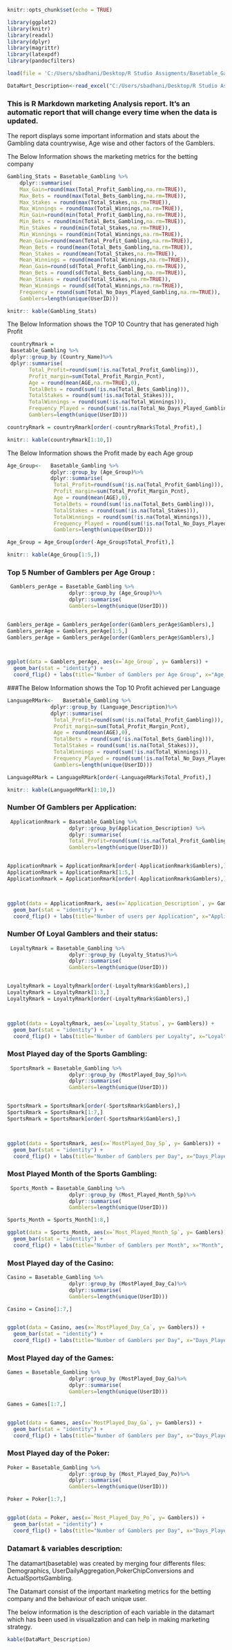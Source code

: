 
```{r setup, include=FALSE}
knitr::opts_chunk$set(echo = TRUE)
```
```{r Load Packages, include=FALSE}
library(ggplot2)
library(knitr)
library(readxl)
library(dplyr)
library(magrittr)
library(latexpdf)
library(pandocfilters)
```
```{r Load File, include=FALSE}
load(file = 'C:/Users/sbadhani/Desktop/R Studio Assigments/Basetable_Gambling.Rdata')
```

```{r Read File, include=FALSE}
DataMart_Description<-read_excel("C:/Users/sbadhani/Desktop/R Studio Assigments/DataMart_Description.xlsx")
```


### This is R Markdown marketing Analysis report. It's an automatic report that will change every time when the data is updated. 


The report displays some important information and stats about the Gambling data countrywise, Age wise and other factors of the Gamblers. 



The Below Information shows the marketing metrics for the betting company


```{r, echo = FALSE}
Gambling_Stats = Basetable_Gambling %>% 
    dplyr::summarise(
    Max_Gain=round(max(Total_Profit_Gambling,na.rm=TRUE)),
    Max_Bets = round(max(Total_Bets_Gambling,na.rm=TRUE)),
    Max_Stakes = round(max(Total_Stakes,na.rm=TRUE)),
    Max_Winnings = round(max(Total_Winnings,na.rm=TRUE)),
    Min_Gain=round(min(Total_Profit_Gambling,na.rm=TRUE)),
    Min_Bets = round(min(Total_Bets_Gambling,na.rm=TRUE)),
    Min_Stakes = round(min(Total_Stakes,na.rm=TRUE)),
    Min_Winnings = round(min(Total_Winnings,na.rm=TRUE)),
    Mean_Gain=round(mean(Total_Profit_Gambling,na.rm=TRUE)),
    Mean_Bets = round(mean(Total_Bets_Gambling,na.rm=TRUE)),
    Mean_Stakes = round(mean(Total_Stakes,na.rm=TRUE)),
    Mean_Winnings = round(mean(Total_Winnings,na.rm=TRUE)),
    Mean_Gain=round(sd(Total_Profit_Gambling,na.rm=TRUE)),
    Mean_Bets = round(sd(Total_Bets_Gambling,na.rm=TRUE)),
    Mean_Stakes = round(sd(Total_Stakes,na.rm=TRUE)),
    Mean_Winnings = round(sd(Total_Winnings,na.rm=TRUE)),
    Frequency = round(sum(Total_No_Days_Played_Gambling,na.rm=TRUE)),
    Gamblers=length(unique(UserID)))

knitr:: kable(Gambling_Stats)
```



The Below Information shows the TOP 10 Country that has generated high Profit   

```{r, echo = FALSE}

 
 countryRmark = 
 Basetable_Gambling %>% 
 dplyr::group_by (Country_Name)%>% 
 dplyr::summarise(
       Total_Profit=round(sum(!is.na(Total_Profit_Gambling))),
       Profit_margin=sum(Total_Profit_Margin_Pcnt),
       Age = round(mean(AGE,na.rm=TRUE),0),
       TotalBets = round(sum(!is.na(Total_Bets_Gambling))),
       TotalStakes = round(sum(!is.na(Total_Stakes))),
       TotalWinnings = round(sum(!is.na(Total_Winnings))),
       Frequency_Played = round(sum(!is.na(Total_No_Days_Played_Gambling))),
       Gamblers=length(unique(UserID)))

countryRmark = countryRmark[order(-countryRmark$Total_Profit),]

knitr:: kable(countryRmark[1:10,])
```




The Below Information shows the Profit made by each Age group 

```{r, echo = FALSE}
Age_Group<-   Basetable_Gambling %>% 
              dplyr::group_by (Age_Group)%>% 
              dplyr::summarise(
               Total_Profit=round(sum(!is.na(Total_Profit_Gambling))),
               Profit_margin=sum(Total_Profit_Margin_Pcnt),
               Age = round(mean(AGE),0),
               TotalBets = round(sum(!is.na(Total_Bets_Gambling))),
               TotalStakes = round(sum(!is.na(Total_Stakes))),
               TotalWinnings = round(sum(!is.na(Total_Winnings))),
               Frequency_Played = round(sum(!is.na(Total_No_Days_Played_Gambling))),
               Gamblers=length(unique(UserID)))

Age_Group = Age_Group[order(-Age_Group$Total_Profit),]

knitr:: kable(Age_Group[1:5,])
```


### Top 5 Number of Gamblers per Age Group : 

```{r, echo = FALSE}
 Gamblers_perAge = Basetable_Gambling %>% 
                    dplyr::group_by (Age_Group)%>% 
                    dplyr::summarise(
                    Gamblers=length(unique(UserID)))


Gamblers_perAge = Gamblers_perAge[order(Gamblers_perAge$Gamblers),]
Gamblers_perAge = Gamblers_perAge[1:5,]
Gamblers_perAge = Gamblers_perAge[order(Gamblers_perAge$Gamblers),]



ggplot(data = Gamblers_perAge, aes(x=`Age_Group`, y= Gamblers)) + 
  geom_bar(stat = "identity") +
  coord_flip() + labs(title="Number of Gamblers per Age Group", x="Age_Group", y="Number of Gamblers")
```


###The Below Information shows the Top 10 Profit achieved per Language 

```{r, echo = FALSE}
LanguageRMark<-   Basetable_Gambling %>% 
              dplyr::group_by (Language_Description)%>% 
              dplyr::summarise(
               Total_Profit=round(sum(!is.na(Total_Profit_Gambling))),
               Profit_margin=sum(Total_Profit_Margin_Pcnt),
               Age = round(mean(AGE),0),
               TotalBets = round(sum(!is.na(Total_Bets_Gambling))),
               TotalStakes = round(sum(!is.na(Total_Stakes))),
               TotalWinnings = round(sum(!is.na(Total_Winnings))),
               Frequency_Played = round(sum(!is.na(Total_No_Days_Played_Gambling))),
               Gamblers=length(unique(UserID)))

LanguageRMark = LanguageRMark[order(-LanguageRMark$Total_Profit),]

knitr:: kable(LanguageRMark[1:10,])
```



### Number Of Gamblers per Application:

```{r, echo = FALSE}
 ApplicationRmark = Basetable_Gambling %>%
                    dplyr::group_by(Application_Description) %>%
                    dplyr::summarise(
                    Total_Profit=round(sum(!is.na(Total_Profit_Gambling))),
                    Gamblers=length(unique(UserID)))


ApplicationRmark = ApplicationRmark[order(-ApplicationRmark$Gamblers),]
ApplicationRmark = ApplicationRmark[1:5,]
ApplicationRmark = ApplicationRmark[order(-ApplicationRmark$Gamblers),]



ggplot(data = ApplicationRmark, aes(x=`Application_Description`, y= Gamblers)) + 
  geom_bar(stat = "identity") +
  coord_flip() + labs(title="Number of users per Application", x="Application", y="Number of Gamblers")
```


### Number Of Loyal Gamblers and their status:


```{r, echo = FALSE}
 LoyaltyRmark = Basetable_Gambling %>% 
                    dplyr::group_by (Loyalty_Status)%>% 
                    dplyr::summarise(
                    Gamblers=length(unique(UserID)))


LoyaltyRmark = LoyaltyRmark[order(-LoyaltyRmark$Gamblers),]
LoyaltyRmark = LoyaltyRmark[1:3,]
LoyaltyRmark = LoyaltyRmark[order(-LoyaltyRmark$Gamblers),]



ggplot(data = LoyaltyRmark, aes(x=`Loyalty_Status`, y= Gamblers)) + 
  geom_bar(stat = "identity") +
  coord_flip() + labs(title="Number of Gamblers per Loyalty", x="Loyalty_Status", y="Number of Gamblers")
```


### Most Played day of the Sports Gambling:


```{r, echo = FALSE}
 SportsRmark = Basetable_Gambling %>% 
                    dplyr::group_by (MostPlayed_Day_Sp)%>% 
                    dplyr::summarise(
                    Gamblers=length(unique(UserID)))


SportsRmark = SportsRmark[order(-SportsRmark$Gamblers),]
SportsRmark = SportsRmark[1:7,]
SportsRmark = SportsRmark[order(-SportsRmark$Gamblers),]



ggplot(data = SportsRmark, aes(x=`MostPlayed_Day_Sp`, y= Gamblers)) + 
  geom_bar(stat = "identity") +
  coord_flip() + labs(title="Number of Gamblers per Day", x="Days_Played", y="Number of Gamblers")
```

### Most Played Month of the Sports Gambling:


```{r, echo = FALSE}
 Sports_Month = Basetable_Gambling %>% 
                    dplyr::group_by (Most_Played_Month_Sp)%>% 
                    dplyr::summarise(
                    Gamblers=length(unique(UserID)))

Sports_Month = Sports_Month[1:8,]

ggplot(data = Sports_Month, aes(x=`Most_Played_Month_Sp`, y= Gamblers)) + 
  geom_bar(stat = "identity") +
  coord_flip() + labs(title="Number of Gamblers per Month", x="Month", y="Number of Gamblers")
```


### Most Played day of the Casino:


```{r, echo = FALSE}
Casino = Basetable_Gambling %>% 
                    dplyr::group_by (MostPlayed_Day_Ca)%>% 
                    dplyr::summarise(
                    Gamblers=length(unique(UserID)))

Casino = Casino[1:7,]


ggplot(data = Casino, aes(x=`MostPlayed_Day_Ca`, y= Gamblers)) + 
  geom_bar(stat = "identity") +
  coord_flip() + labs(title="Number of Gamblers per Day", x="Days_Played", y="Number of Gamblers")
```

### Most Played day of the Games:


```{r, echo = FALSE}
Games = Basetable_Gambling %>% 
                    dplyr::group_by (MostPlayed_Day_Ga)%>% 
                    dplyr::summarise(
                    Gamblers=length(unique(UserID)))

Games = Games[1:7,]


ggplot(data = Games, aes(x=`MostPlayed_Day_Ga`, y= Gamblers)) + 
  geom_bar(stat = "identity") +
  coord_flip() + labs(title="Number of Gamblers per Day", x="Days_Played", y="Number of Gamblers")
```


### Most Played day of the Poker:


```{r, echo = FALSE}
Poker = Basetable_Gambling %>% 
                    dplyr::group_by (Most_Played_Day_Po)%>% 
                    dplyr::summarise(
                    Gamblers=length(unique(UserID)))

Poker = Poker[1:7,]


ggplot(data = Poker, aes(x=`Most_Played_Day_Po`, y= Gamblers)) + 
  geom_bar(stat = "identity") +
  coord_flip() + labs(title="Number of Gamblers per Day", x="Days_Played", y="Number of Gamblers")
```




### Datamart & variables description:

The datamart(basetable) was created by merging four differents files: Demographics, UserDailyAggregation,PokerChipConversions and ActualSportsGambling. 

The Datamart consist of the important marketing metrics for the betting company and the behaviour of each unique user.

The below information is the description of each variable in the datamart which has been used in visualization and can help in making marketing strategy.


```{r,  echo = FALSE}
kable(DataMart_Description)
```


